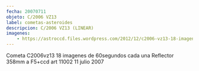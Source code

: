 ```yaml
---
fecha: 20070711
objeto: C/2006 VZ13
label: cometas-asteroides
descripcion: C/2006 VZ13 (LINEAR)
imagenes:
	- https://astroccd.files.wordpress.com/2012/12/c2006-vz13-18-imagenes-60s-11julio2007.jpg
---
```


<Imagen src="https://astroccd.files.wordpress.com/2012/12/c2006-vz13-18-imagenes-60s-11julio2007.jpg" />

Cometa C2006vz13 18 imagenes de 60segundos cada una Reflector 358mm a F5+ccd art 11002 11 julio 2007